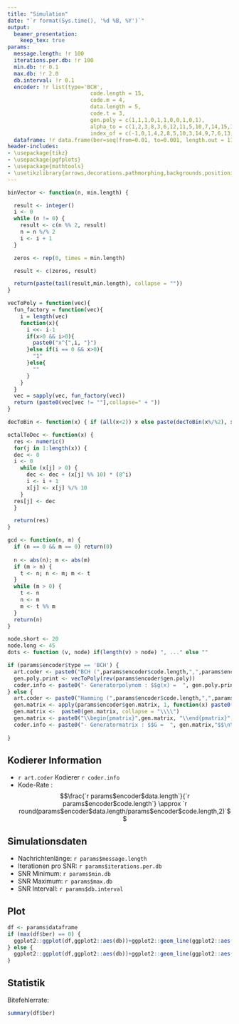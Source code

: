 ```yaml
---
title: "Simulation"
date: "`r format(Sys.time(), '%d %B, %Y')`"
output: 
  beamer_presentation:
    keep_tex: true
params:
  message.length: !r 100
  iterations.per.db: !r 100
  min.db: !r 0.1
  max.db: !r 2.0
  db.interval: !r 0.1
  encoder: !r list(type='BCH',
                          code.length = 15,
                          code.m = 4,
                          data.length = 5,
                          code.t = 3,
                          gen.poly = c(1,1,1,0,1,1,0,0,1,0,1),
                          alpha_to = c(1,2,3,8,3,6,12,11,5,10,7,14,15,13,9,0),
                          index_of = c(-1,0,1,4,2,8,5,10,3,14,9,7,6,13,11,12))
  dataframe: !r data.frame(ber=seq(from=0.01, to=0.001, length.out = 11), db=seq(from=0.5, to=2, length.out = 11))
header-includes:
- \usepackage{tikz}
- \usepackage{pgfplots}
- \usepackage{mathtools}
- \usetikzlibrary{arrows,decorations.pathmorphing,backgrounds,positioning,fit,petri,calc}
---
```


```r
binVector <- function(n, min.length) {

  result <- integer()
  i <- 0
  while (n != 0) {
    result <- c(n %% 2, result)
    n = n %/% 2
    i <- i + 1
  }

  zeros <- rep(0, times = min.length)

  result <- c(zeros, result)

  return(paste(tail(result,min.length), collapse = ""))
}

vecToPoly = function(vec){
  fun_factory = function(vec){
    i = length(vec)
    function(x){
      i <<- i-1
      if(x>0 && i>0){
        paste0("x^{",i, "}")
      }else if(i == 0 && x>0){
        "1"
      }else{
        ""
      }
    }
  }
  vec = sapply(vec, fun_factory(vec))
  return (paste0(vec[vec != ""],collapse=" + "))
}

decToBin <- function(x) { if (all(x<2)) x else paste(decToBin(x%/%2), x%%2, sep="") }

octalToDec <- function(x) {
  res <- numeric()
  for(j in 1:length(x)) {
  dec <- 0
  i <- 0
    while (x[j] > 0) {
      dec <- dec + (x[j] %% 10) * (8^i)
      i <- i + 1
      x[j] <- x[j] %/% 10
    }
  res[j] <- dec
  }

  return(res)
}

gcd <- function(n, m) {
  if (n == 0 && m == 0) return(0)
  
  n <- abs(n); m <- abs(m)
  if (m > n) {
    t <- n; n <- m; m <- t
  }
  while (m > 0) {
    t <- n
    n <- m
    m <- t %% m
  }
  return(n)
}
```

```r
node.short <- 20
node.long <- 45
dots <- function (v, node) if(length(v) > node) ", ..." else ""

if (params$encoder$type == 'BCH') {
  art.coder <- paste0("BCH (",params$encoder$code.length,",",params$encoder$data.length,",",params$encoder$code.t*2+1,")")
  gen.poly.print <- vecToPoly(rev(params$encoder$gen.poly))
  coder.info <- paste0("- Generatorpolynom : $$g(x) =  ", gen.poly.print,"$$\n\n - Verbesserbare Fehler pro Block: $$",params$encoder$code.t,"$$\n\n")
} else {
  art.coder <- paste0("Hamming (",params$encoder$code.length,",",params$encoder$data.length,")")
  gen.matrix <- apply(params$encoder$gen.matrix, 1, function(x) paste0(x, collapse ="&"))
  gen.matrix <-  paste0(gen.matrix, collapse = "\\\\")
  gen.matrix <- paste0("\\begin{pmatrix}",gen.matrix, "\\end{pmatrix}", collapse="")
  coder.info <- paste0("- Generatormatrix : $$G =  ", gen.matrix,"$$\n\n")
  
}

```

## Kodierer Information

- `r art.coder` Kodierer
`r coder.info`
- Kode-Rate : $$\frac{`r params$encoder$data.length`}{`r params$encoder$code.length`} \approx `r round(params$encoder$data.length/params$encoder$code.length,2)`$$


## Simulationsdaten

- Nachrichtenlänge: `r params$message.length`
- Iterationen pro SNR: `r params$iterations.per.db`
- SNR Minimum: `r params$min.db`
- SNR Maximum: `r params$max.db`
- SNR Intervall: `r params$db.interval`

## Plot

```r

df <- params$dataframe
if (max(df$ber) == 0) {
  ggplot2::ggplot(df,ggplot2::aes(db))+ggplot2::geom_line(ggplot2::aes(y = ber))+ggplot2::xlab("Signal Rausch Verh\u00e4ltnis [dB]")+ggplot2::ylab("Bitfehlerrate")
} else {
  ggplot2::ggplot(df,ggplot2::aes(db))+ggplot2::geom_line(ggplot2::aes(y = ber))+ggplot2::scale_y_log10(limits = c(min(df$ber) / 2, max(df$ber) * 2))+ggplot2::xlab("Signal Rausch Verh\u00e4ltnis [dB]")+ggplot2::ylab("Bitfehlerrate")
}

```

## Statistik

Bitefehlerrate:

```r
summary(df$ber)
```
